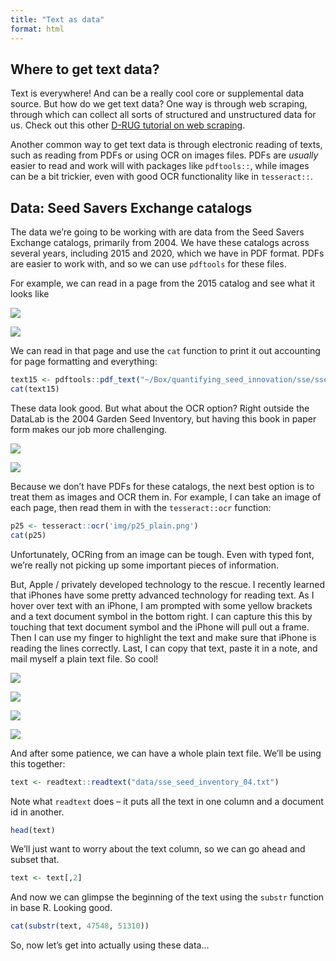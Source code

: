 ```yaml
---
title: "Text as data"
format: html
---
```


## Where to get text data?  

Text is everywhere! And can be a really cool core or supplemental data source. But how do we get text data? One way is through web scraping, through which can collect all sorts of structured and unstructured data for us. Check out this other [D-RUG tutorial on web scraping](https://d-rug.github.io/scrape-public-salary-data/).

Another common way to get text data is through electronic reading of texts, such as reading from PDFs or using OCR on images files. PDFs are _usually_ easier to read and work will with packages like `pdftools::`, while images can be a bit trickier, even with good OCR functionality like in `tesseract::`. 

## Data: Seed Savers Exchange catalogs  

The data we're going to be working with are data from the Seed Savers Exchange catalogs, primarily from 2004. We have these catalogs across several years, including 2015 and 2020, which we have in PDF format. PDFs are easier to work with, and so we can use `pdftools` for these files.

For example, we can read in a page from the 2015 catalog and see what it looks like

::: {layout-ncol=2}
![](img/census15_top.png)  

![](img/census15.png)  
:::

We can read in that page and use the `cat` function to print it out accounting for page formatting and everything:  

```r
text15 <- pdftools::pdf_text("~/Box/quantifying_seed_innovation/sse/sse_census15.pdf")[12]
cat(text15)
```

These data look good. But what about the OCR option? Right outside the DataLab is the 2004 Garden Seed Inventory, but having this book in paper form makes our job more challenging.  

::: {layout-ncol=2}
![](img/sse_catalog.jpeg)  

![](img/p25_plain.png)
:::

Because we don't have PDFs for these catalogs, the next best option is to treat them as images and OCR them in. For example, I can take an image of each page, then read them in with the `tesseract::ocr` function: 

```r
p25 <- tesseract::ocr('img/p25_plain.png')
cat(p25)
```


Unfortunately, OCRing from an image can be tough. Even with typed font, we're really not picking up some important pieces of information. 

But, Apple / privately developed technology to the rescue. I recently learned that iPhones have some pretty advanced technology for reading text. As I hover over text with an iPhone, I am prompted with some yellow brackets and a text document symbol in the bottom right. I can capture this this by touching that text document symbol and the iPhone will pull out a frame. Then I can use my finger to highlight the text and make sure that iPhone is reading the lines correctly. Last, I can copy that text, paste it in a note, and mail myself a plain text file. So cool!


::: {layout-nrow=2}
![](img/p25_boxed.PNG)  

![](img/p25_selected.PNG)  

![](img/p25_highlight.PNG) 

![](img/p25_notes.PNG)  
:::

And after some patience, we can have a whole plain text file. We'll be using this together:

```r
text <- readtext::readtext("data/sse_seed_inventory_04.txt")
```

Note what `readtext` does -- it puts all the text in one column and a document id in another. 

```r
head(text)
```

We'll just want to worry about the text column, so we can go ahead and subset that.

```r
text <- text[,2]
```

And now we can glimpse the beginning of the text using the `substr` function in base R. Looking good. 

```r
cat(substr(text, 47548, 51310))
```

So, now let's get into actually using these data...


